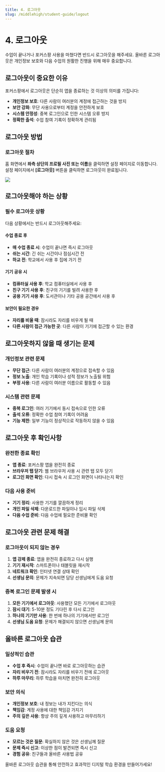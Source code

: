 ```yaml
---
title: 4. 로그아웃
slug: /middlehigh/student-guide/logout
---
```



# 4. 로그아웃

수업이 끝나거나 포커스팡 사용을 마쳤다면 반드시 로그아웃을 해주세요. 올바른 로그아웃은 개인정보 보호와 다음 수업의 원활한 진행을 위해 매우 중요합니다.

## 로그아웃이 중요한 이유

포커스팡에서 로그아웃은 단순히 앱을 종료하는 것 이상의 의미를 가집니다:

- **개인정보 보호**: 다른 사람이 여러분의 계정에 접근하는 것을 방지
- **보안 강화**: 무단 사용으로부터 계정을 안전하게 보호
- **시스템 안정성**: 중복 로그인으로 인한 시스템 오류 방지
- **정확한 출석**: 수업 참여 기록이 정확하게 관리됨

## 로그아웃 방법

### 로그아웃 절차

홈 화면에서 **좌측 상단의 프로필 사진 또는 이름**을 클릭하면 설정 페이지로 이동합니다. 설정 페이지에서 **[로그아웃]** 버튼을 클릭하면 로그아웃이 완료됩니다.

<Image src="/img/kr/middlehigh/student/12-01.jpg" size="lg" />

## 로그아웃해야 하는 상황

### 필수 로그아웃 상황

다음 상황에서는 반드시 로그아웃해주세요:

#### 수업 종료 후

- **매 수업 종료 시**: 수업이 끝나면 즉시 로그아웃
- **쉬는 시간**: 긴 쉬는 시간이나 점심시간 전
- **하교 전**: 학교에서 사용 후 집에 가기 전

#### 기기 공유 시

- **컴퓨터실 사용 후**: 학교 컴퓨터실에서 사용 후
- **친구 기기 사용 후**: 친구의 기기를 빌려 사용한 후
- **공용 기기 사용 후**: 도서관이나 기타 공용 공간에서 사용 후

#### 보안이 필요한 경우

- **자리를 비울 때**: 잠시라도 자리를 비우게 될 때
- **다른 사람이 접근 가능한 곳**: 다른 사람이 기기에 접근할 수 있는 환경

## 로그아웃하지 않을 때 생기는 문제

### 개인정보 관련 문제

- **무단 접근**: 다른 사람이 여러분의 계정으로 접속할 수 있음
- **정보 노출**: 개인 학습 기록이나 성적 정보가 노출될 위험
- **부정 사용**: 다른 사람이 여러분 이름으로 활동할 수 있음

### 시스템 관련 문제

- **중복 로그인**: 여러 기기에서 동시 접속으로 인한 오류
- **출석 오류**: 정확한 수업 참여 기록이 어려움
- **기능 제한**: 일부 기능이 정상적으로 작동하지 않을 수 있음

## 로그아웃 후 확인사항

### 완전한 종료 확인

- **앱 종료**: 포커스팡 앱을 완전히 종료
- **브라우저 탭 닫기**: 웹 브라우저 사용 시 관련 탭 모두 닫기
- **로그인 화면 확인**: 다시 접속 시 로그인 화면이 나타나는지 확인

### 다음 사용 준비

- **기기 정리**: 사용한 기기를 깔끔하게 정리
- **개인 파일 삭제**: 다운로드한 파일이나 임시 파일 삭제
- **다음 수업 준비**: 다음 수업에 필요한 준비물 확인

## 로그아웃 관련 문제 해결

### 로그아웃이 되지 않는 경우

1. **앱 강제 종료**: 앱을 완전히 종료하고 다시 실행
2. **기기 재시작**: 스마트폰이나 태블릿을 재시작
3. **네트워크 확인**: 인터넷 연결 상태 확인
4. **선생님 문의**: 문제가 지속되면 담당 선생님에게 도움 요청

### 중복 로그인 문제 발생 시

1. **모든 기기에서 로그아웃**: 사용했던 모든 기기에서 로그아웃
2. **잠시 대기**: 5-10분 정도 기다린 후 다시 로그인
3. **하나의 기기만 사용**: 한 번에 하나의 기기에서만 로그인
4. **선생님 도움 요청**: 문제가 해결되지 않으면 선생님께 문의

## 올바른 로그아웃 습관

### 일상적인 습관

- **수업 후 즉시**: 수업이 끝나면 바로 로그아웃하는 습관
- **자리 비우기 전**: 잠시라도 자리를 비우기 전에 로그아웃
- **하루 마무리**: 하루 학습을 마치면 완전히 로그아웃

### 보안 의식

- **개인정보 보호**: 내 정보는 내가 지킨다는 의식
- **책임감**: 계정 사용에 대한 책임감 가지기
- **주의 깊은 사용**: 항상 주의 깊게 사용하고 마무리하기

### 도움 요청

- **모르는 것은 질문**: 확실하지 않은 것은 선생님께 질문
- **문제 즉시 신고**: 이상한 점이 발견되면 즉시 신고
- **경험 공유**: 친구들과 올바른 사용법 공유

올바른 로그아웃 습관을 통해 안전하고 효과적인 디지털 학습 환경을 만들어가세요!
